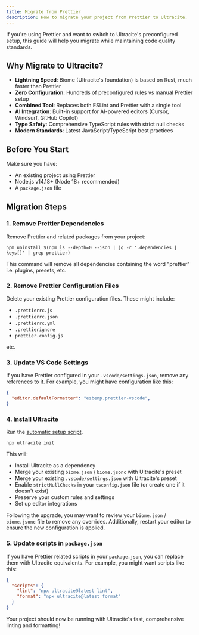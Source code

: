 ```yaml
---
title: Migrate from Prettier
description: How to migrate your project from Prettier to Ultracite.
---
```


If you're using Prettier and want to switch to Ultracite's preconfigured setup, this guide will help you migrate while maintaining code quality standards.

## Why Migrate to Ultracite?

- **Lightning Speed**: Biome (Ultracite's foundation) is based on Rust, much faster than Prettier
- **Zero Configuration**: Hundreds of preconfigured rules vs manual Prettier setup
- **Combined Tool**: Replaces both ESLint and Prettier with a single tool
- **AI Integration**: Built-in support for AI-powered editors (Cursor, Windsurf, GitHub Copilot)
- **Type Safety**: Comprehensive TypeScript rules with strict null checks
- **Modern Standards**: Latest JavaScript/TypeScript best practices

## Before You Start

Make sure you have:

- An existing project using Prettier
- Node.js v14.18+ (Node 18+ recommended)
- A `package.json` file

## Migration Steps

### 1. Remove Prettier Dependencies

Remove Prettier and related packages from your project:

```package-install
npm uninstall $(npm ls --depth=0 --json | jq -r '.dependencies | keys[]' | grep prettier)
```

This command will remove all dependencies containing the word "prettier" i.e. plugins, presets, etc.

### 2. Remove Prettier Configuration Files

Delete your existing Prettier configuration files. These might include:

- `.prettierrc.js`
- `.prettierrc.json`
- `.prettierrc.yml`
- `.prettierignore`
- `prettier.config.js`

etc.

### 3. Update VS Code Settings

If you have Prettier configured in your `.vscode/settings.json`, remove any references to it. For example, you might have configuration like this:

```json title=".vscode/settings.json"
{
  "editor.defaultFormatter": "esbenp.prettier-vscode",
}
```

### 4. Install Ultracite

Run the [automatic setup script](/setup#automatic-installation).

```package-install
npx ultracite init
```

This will:

- Install Ultracite as a dependency
- Merge your existing `biome.json` / `biome.jsonc` with Ultracite's preset
- Merge your existing `.vscode/settings.json` with Ultracite's preset
- Enable `strictNullChecks` in your `tsconfig.json` file (or create one if it doesn't exist)
- Preserve your custom rules and settings
- Set up editor integrations

Following the upgrade, you may want to review your `biome.json` / `biome.jsonc` file to remove any overrides. Additionally, restart your editor to ensure the new configuration is applied.

### 5. Update scripts in `package.json`

If you have Prettier related scripts in your `package.json`, you can replace them with Ultracite equivalents. For example, you might want scripts like this:

```json title="package.json"
{
  "scripts": {
    "lint": "npx ultracite@latest lint",
    "format": "npx ultracite@latest format"
  }
}
```

Your project should now be running with Ultracite's fast, comprehensive linting and formatting!